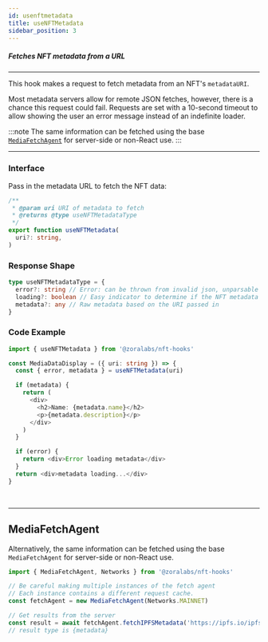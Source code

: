 ```yaml
---
id: usenftmetadata
title: useNFTMetadata
sidebar_position: 3
---
```


##### Fetches NFT metadata from a URL

---

This hook makes a request to fetch metadata from an NFT's `metadataURI`.

Most metadata servers allow for remote JSON fetches, however, there is a chance this request could fail.
Requests are set with a 10-second timeout to allow showing the user an error message
instead of an indefinite loader.

:::note 
The same information can be fetched using the base [`MediaFetchAgent`](./usenftmetadata#mediafetchagent) for server-side or non-React use. 
:::

---

### Interface

Pass in the metadata URL to fetch the NFT data:

```ts
/**
 * @param uri URI of metadata to fetch
 * @returns @type useNFTMetadataType
 */
export function useNFTMetadata(
  uri?: string,
)
```

### Response Shape

```typescript
type useNFTMetadataType = {
  error?: string // Error: can be thrown from invalid json, unparsable json, network request failure, network request timeout
  loading?: boolean // Easy indicator to determine if the NFT metadata is loading. Same as (!metadata && !error).
  metadata?: any // Raw metadata based on the URI passed in
}
```

### Code Example 

```typescript
import { useNFTMetadata } from '@zoralabs/nft-hooks'

const MediaDataDisplay = ({ uri: string }) => {
  const { error, metadata } = useNFTMetadata(uri)

  if (metadata) {
    return (
      <div>
        <h2>Name: {metadata.name}</h2>
        <p>{metadata.description}</p>
      </div>
    )
  }

  if (error) {
    return <div>Error loading metadata</div>
  }
  return <div>metadata loading...</div>
}
```

<br/> 

---

## MediaFetchAgent

Alternatively, the same information can be fetched using the base `MediaFetchAgent` for server-side or non-React use.

```typescript
import { MediaFetchAgent, Networks } from '@zoralabs/nft-hooks'

// Be careful making multiple instances of the fetch agent
// Each instance contains a different request cache.
const fetchAgent = new MediaFetchAgent(Networks.MAINNET)

// Get results from the server
const result = await fetchAgent.fetchIPFSMetadata('https://ipfs.io/ipfs/METADATA_HASH')
// result type is {metadata}
```

<br/>
